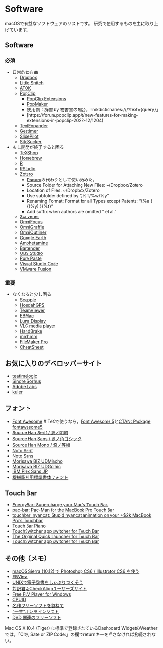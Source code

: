 # Software {#Software}

macOSで有益なソフトウェアのリストです。
研究で使用するものを主に取り上げています。

## Software {#Software}

### 必須 {#essential}

- 日常的に有益
  + [Dropbox](https://www.dropbox.com/)
  + [Little Snitch](https://www.obdev.at/products/littlesnitch/)
  + [ATOK](https://atok.com/)
  + [PopClip](https://pilotmoon.com/popclip/)
    - [PopClip Extensions](http://pilotmoon.com/popclip/extensions/)
    - [PopMaker](https://brettterpstra.com/2014/05/12/popmaker-popclip-extension-generator/)
    - 使用例：辞書 by 物書堂の場合，「mkdictionaries:///?text={query}」
    - [https://forum.popclip.app/t/new-features-for-making-extensions-in-popclip-2022-12/1204)
  + [TextExpander](https://textexpander.com/)
  + [Gestimer](https://apps.apple.com/us/app/gestimer-for-those-little/id990588172)
  + [SlidePilot](https://slidepilotapp.com/en/)
  + [SiteSucker](https://itunes.apple.com/jp/app/sitesucker/id442168834)

- もし開発が終了すると困る
  + [TeXShop](https://pages.uoregon.edu/koch/texshop/)
  + [Homebrew](https://brew.sh/)
  + [R](https://cran.r-project.org/)
  + [RStudio](https://www.rstudio.com/)
  + [Zotero](https://www.zotero.org/)
    - [Papers](http://www.mekentosj.com/papers/)の代わりとして使い始めた。
    - Source Folder for Attaching New Files: ~/Dropbox/Zotero
    - Location of Files: ~/Dropbox/Zotero
    - Use subfolder defined by "/%T/%w/%y"
    - Renaming Format: Format for all Types except Patents: "{%a }{(%y) }{%t}"
    - Add suffix when authors are omitted " et al."
  + [Scrivener](https://itunes.apple.com/jp/app/scrivener/id418889511)
  + [OmniFocus](https://itunes.apple.com/jp/app/omnifocus/id402835630)
  + [OmniGraffle](https://www.omnigroup.com/omnigraffle)
  + [OmniOutliner](https://www.omnigroup.com/omnioutliner)
  + [Google Earth](http://www.google.co.jp/intl/ja/earth/)
  + [Amphetamine](https://apps.apple.com/jp/app/amphetamine/id937984704)
  + [Bartender](https://www.macbartender.com/)
  + [OBS Studio](https://obsproject.com/)
  + [Pure Paste](https://sindresorhus.com/pure-paste)
  + [Visual Studio Code](https://code.visualstudio.com/)
  + [VMware Fusion](http://www.vmware.com/products/fusion/overview.html)


### 重要 {#important}

- なくなると少し困る
  + [Scapple](https://apps.apple.com/jp/app/scapple/id568020055)
  + [HoudahGPS](https://www.houdah.com/houdahGPS/)
  + [TeamViewer](https://www.teamviewer.com/ja/)
  + [EBMac](http://www31.ocn.ne.jp/~h_ishida/MacOS/Mac.html)
  + [Luna Display](https://astropad.com/product/lunadisplay/)
  + [VLC media player](https://www.videolan.org/vlc/)
  + [HandBrake](https://handbrake.fr/)
  + [mmhmm](https://www.mmhmm.app/)
  + [FileMaker Pro](http://www.filemaker.co.jp/products/filemaker.html)
  + [CheatSheet](https://www.mediaatelier.com/CheatSheet/)


## お気に入りのデベロッパーサイト {#fav_developer_site}

- [teatimelogic](http://www.teatimelogic.com/)
- [Sindre Sorhus](https://sindresorhus.com/apps)
- [Adobe Labs](http://labs.macromedia.com/)
- [kuler](http://kuler.adobe.com/)


## フォント {#fonts}

- [Font Awesome](https://fontawesome.com/) # TeXで使うなら，[Font Awesome 5](https://fontawesome.com/v5/download)と[CTAN: Package fontawesome5](https://www.ctan.org/pkg/fontawesome5)
- [Source Han Serif / 源ノ明朝](https://github.com/adobe-fonts/source-han-serif)
- [Source Han Sans / 源ノ角ゴシック](https://github.com/adobe-fonts/source-han-sans)
- [Source Han Mono / 源ノ等幅](https://github.com/adobe-fonts/source-han-mono)
- [Noto Serif](https://fonts.google.com/noto/specimen/Noto+Serif)
- [Noto Sans](https://fonts.google.com/noto/specimen/Noto+Sans)
- [Morisawa BIZ UDMincho](https://github.com/googlefonts/morisawa-biz-ud-mincho/)
- [Morisawa BIZ UDGothic](https://github.com/googlefonts/morisawa-biz-ud-gothic/)
- [IBM Plex Sans JP](https://github.com/IBM/plex/releases/tag/v5.2.1)
- [機械彫刻用標準書体フォント](https://font.kim/)


## Touch Bar

- [EnergyBar: Supercharge your Mac's Touch Bar.](https://github.com/billziss-gh/EnergyBar)
- [pac-bar: Pac-Man for the MacBook Pro Touch Bar](https://github.com/henryefranks/pac-bar)
- [touchbar_nyancat: Stupid nyancat animation on your +$2k MacBook Pro's Touchbar](https://github.com/avatsaev/touchbar_nyancat)
- [Touch Bar Piano](https://www.utsire.com/touch-bar-piano/)
- [TouchSwitcher app switcher for Touch Bar](https://hazeover.com/touchswitcher.html)
- [The Original Quick Launcher for Touch Bar](http://julianthayn.com/rocket)
- [TouchSwitcher app switcher for Touch Bar](https://hazeover.com/touchswitcher.html)


## その他（メモ） {#others}

- [macOS Sierra (10.12) で Photoshop CS6 / Illustrator CS6 を使う](https://doratex.hatenablog.jp/entry/20160921/1474401468)
- [EBView](http://ebview.sourceforge.net/home-ja.html)
- [UNIXで電子辞書をしゃぶりつくそう](http://hp.vector.co.jp/authors/VA000022/unixdic/)
- [対訳君＆CheckAlignユーザーズサイト](http://www.mcl-corp.jp/usersite/us_index.htm)
- [Free FLV Player for Windows](http://flv-player.us/index_mdv.php)
- [CPUID](https://www.cpuid.com/index.php)
- [名作フリーソフトを訪ねて](https://xtech.nikkei.com/it/pc/article/special/20081024/1009118/)
- [“一芸”オンラインソフト](https://xtech.nikkei.com/it/pc/article/NPC/20071108/286796/)
- [DVD 関連のフリーソフト](https://www.gigafree.net/media/ripping/)

Mac OS X 10.4 (Tiger) に標準で登録されているDashboard WidgetのWeatherでは，「City, Sate or ZIP Code:」の欄でreturnキーを押さなければ接続されない。
